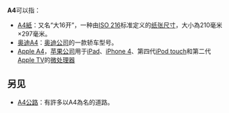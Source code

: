 {{DisambigNav|A|4}}
'''A4'''可以指：
*[[ISO_216|A4紙]]：又名“大16开”，一种由[[ISO_216|ISO 216]]标准定义的[[纸张尺寸|纸张尺寸]]，大小為210毫米×297毫米。
*[[奥迪A4|奥迪A4]]：[[奥迪|奥迪公司]]的一款轿车型号。
*[[Apple_A4|Apple A4]]，[[苹果公司|苹果公司]]用于[[iPad|iPad]]、[[iPhone_4|iPhone 4]]、第四代[[iPod_touch|iPod touch]]和第二代[[Apple_TV|Apple TV]]的[[微处理器|微处理器]]

==另见==
*[[A4公路|A4公路]]：有許多以A4為名的道路。
{{disambig}}